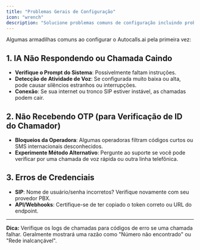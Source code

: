 ```yaml
---
title: "Problemas Gerais de Configuração"
icon: "wrench"
description: "Solucione problemas comuns de configuração incluindo problemas de resposta da IA, verificação OTP e erros de credenciais"
---
```


Algumas armadilhas comuns ao configurar o Autocalls.ai pela primeira vez:

## 1. IA Não Respondendo ou Chamada Caindo

- **Verifique o Prompt do Sistema**: Possivelmente faltam instruções.
- **Detecção de Atividade de Voz**: Se configurada muito baixa ou alta, pode causar silêncios estranhos ou interrupções.
- **Conexão**: Se sua internet ou tronco SIP estiver instável, as chamadas podem cair.

## 2. Não Recebendo OTP (para Verificação de ID do Chamador)

- **Bloqueios da Operadora**: Algumas operadoras filtram códigos curtos ou SMS internacionais desconhecidos.
- **Experimente Método Alternativo**: Pergunte ao suporte se você pode verificar por uma chamada de voz rápida ou outra linha telefônica.

## 3. Erros de Credenciais

- **SIP**: Nome de usuário/senha incorretos? Verifique novamente com seu provedor PBX.
- **API/Webhooks**: Certifique-se de ter copiado o token correto ou URL do endpoint.

---

**Dica:** Verifique os logs de chamadas para códigos de erro se uma chamada falhar. Geralmente mostrará uma razão como "Número não encontrado" ou "Rede inalcançável".
